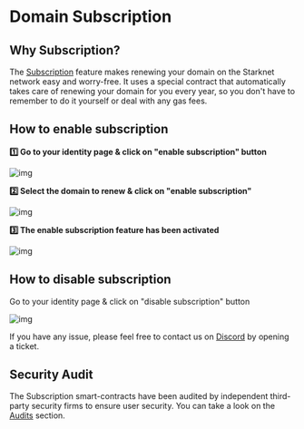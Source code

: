 # Domain Subscription

## Why Subscription?

The [Subscription](https://app.starknet.id/subscription) feature makes renewing your domain on the Starknet network easy and worry-free. It uses a special contract that automatically takes care of renewing your domain for you every year, so you don't have to remember to do it yourself or deal with any gas fees.

## How to enable subscription

**1️⃣ Go to your identity page & click on "enable subscription" button**

![img](public/illustrations/enable.webp)

**2️⃣ Select the domain to renew & click on "enable subscription"**

![img](public/illustrations/domain-renew-enable.webp)

**3️⃣ The enable subscription feature has been activated**

![img](public/illustrations/confirmation-page.webp)

## How to disable subscription

Go to your identity page & click on "disable subscription" button

![img](public/illustrations/disable.webp)

If you have any issue, please feel free to contact us on [Discord](https://discord.com/invite/qypnmzkhbc) by opening a ticket.

## Security Audit

The Subscription smart-contracts have been audited by independent third-party security firms to ensure user security. You can take a look on the [Audits](https://github.com/lfglabs-dev/auto_renew_contract/tree/main/audits) section.